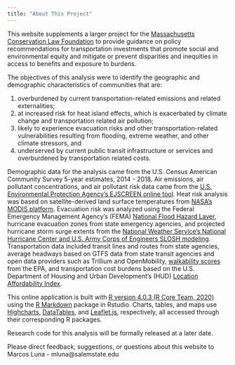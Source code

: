 ```yaml
---
title: "About This Project"
---
```


This website supplements a larger project for the [Massachusetts Conservation Law Foundation](https://www.clf.org/serving-new-england/massachusetts/) to provide guidance on policy recommendations for transportation investments that promote social and environmental equity and mitigate or prevent disparities and inequities in access to benefits and exposure to burdens. 

The objectives of this analysis were to identify the geographic and demographic characteristics of communities that are:

1. overburdened by current transportation-related emissions and related externalities; 
2. at increased risk for heat island effects, which is exacerbated by climate change and transportation related air pollution;
3. likely to experience evacuation risks and other transportation-related vulnerabilities resulting from flooding, extreme weather, and other climate stressors, and
4. underserved by current public transit infrastructure or services and overburdened by transportation related costs.

Demographic data for the analysis came from the U.S. Census American Community Survey 5-year estimates, 2014 - 2018. 
Air emissions, air pollutant concentrations, and air pollutant risk data came from the [U.S. Environmental Protection Agency's EJSCREEN online tool](https://www.epa.gov/ejscreen). 
Heat risk analysis was based on satellite-derived land surface temperatures from [NASA's MODIS platform](https://modis.gsfc.nasa.gov/data/dataprod/mod11.php). 
Evacuation risk was analyzed using the Federal Emergency Management Agency's (FEMA) [National Flood Hazard Layer](https://msc.fema.gov/portal/advanceSearch), hurricane evacuation zones from state emergency agencies, and projected hurricane storm surge extents from the [National Weather Service's National Hurricane Center and U.S. Army Corps of Engineers SLOSH modeling](https://www.nhc.noaa.gov/nationalsurge/). 
Transportation data included transit lines and routes from state agencies, average headways based on GTFS data from state transit agencies and open data providers such as Trillium and OpenMobility, [walkability scores](https://www.epa.gov/smartgrowth/smart-location-mapping#walkability) from the EPA, and transportation cost burdens based on the U.S. Department of Housing and Urban Development's (HUD) [Location Affordability Index](https://www.hudexchange.info/programs/location-affordability-index/about/). 

This online application is built with [R version 4.0.3 (R Core Team, 2020)](https://www.r-project.org/) using the [R Markdown](https://rmarkdown.rstudio.com/) package in Rstudio. Charts, tables, and maps use [Highcharts](http://www.highcharts.com/),  [DataTables](https://datatables.net/), and [Leaflet.js](http://leafletjs.com/), respectively, all accessed through their corresponding R packages.  

Research code for this analysis will be formally released at a later date.

Please direct feedback, suggestions, or questions about this website to Marcos Luna - mluna@salemstate.edu
